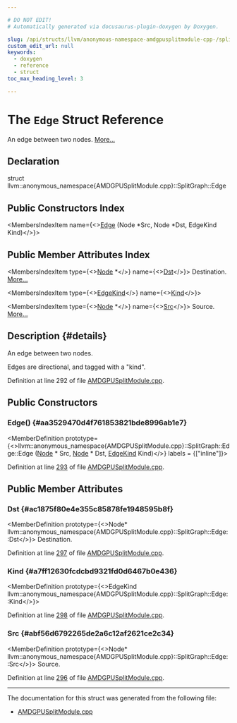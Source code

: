 ```yaml
---

# DO NOT EDIT!
# Automatically generated via docusaurus-plugin-doxygen by Doxygen.

slug: /api/structs/llvm/anonymous-namespace-amdgpusplitmodule-cpp-/splitgraph/edge
custom_edit_url: null
keywords:
  - doxygen
  - reference
  - struct
toc_max_heading_level: 3

---
```





# The `Edge` Struct Reference

<DoxygenPage pluginConfig={pluginConfig}>

An edge between two nodes. <a href="#details">More...</a>

## Declaration

<CodeBlock>struct llvm::anonymous_namespace{AMDGPUSplitModule.cpp}::SplitGraph::Edge</CodeBlock>

## Public Constructors Index

<MembersIndex>

<MembersIndexItem
  name={<><a href="#aa3529470d4f761853821bde8996ab1e7">Edge</a> (Node &#42;Src, Node &#42;Dst, EdgeKind Kind)</>}>
</MembersIndexItem>

</MembersIndex>

## Public Member Attributes Index

<MembersIndex>

<MembersIndexItem
  type={<><a href="/docs/api/classes/llvm/anonymous-namespace-amdgpusplitmodule-cpp-/splitgraph/node">Node</a> &#42;</>}
  name={<><a href="#ac1875f80e4e355c85878fe1948595b8f">Dst</a></>}>
Destination. <a href="#ac1875f80e4e355c85878fe1948595b8f">More...</a>
</MembersIndexItem>

<MembersIndexItem
  type={<><a href="/docs/api/classes/llvm/anonymous-namespace-amdgpusplitmodule-cpp-/splitgraph/#ae79abaadf50e5a44aed0e5169bedb4c9">EdgeKind</a></>}
  name={<><a href="#a7ff12630fcdcbd9321fd0d6467b0e436">Kind</a></>}>
</MembersIndexItem>

<MembersIndexItem
  type={<><a href="/docs/api/classes/llvm/anonymous-namespace-amdgpusplitmodule-cpp-/splitgraph/node">Node</a> &#42;</>}
  name={<><a href="#abf56d6792265de2a6c12af2621ce2c34">Src</a></>}>
Source. <a href="#abf56d6792265de2a6c12af2621ce2c34">More...</a>
</MembersIndexItem>

</MembersIndex>

## Description {#details}

An edge between two nodes.

Edges are directional, and tagged with a &quot;kind&quot;.

Definition at line 292 of file <a href="/docs/api/files/lib/lib/target/lib/target/amdgpu/amdgpusplitmodule-cpp">AMDGPUSplitModule.cpp</a>.

<SectionDefinition>

## Public Constructors

### Edge() {#aa3529470d4f761853821bde8996ab1e7}

<MemberDefinition
  prototype={<>llvm::anonymous&#95;namespace&#123;AMDGPUSplitModule.cpp&#125;::SplitGraph::Edge::Edge (<a href="/docs/api/classes/llvm/anonymous-namespace-amdgpusplitmodule-cpp-/splitgraph/node">Node</a> &#42; Src, <a href="/docs/api/classes/llvm/anonymous-namespace-amdgpusplitmodule-cpp-/splitgraph/node">Node</a> &#42; Dst, <a href="/docs/api/classes/llvm/anonymous-namespace-amdgpusplitmodule-cpp-/splitgraph/#ae79abaadf50e5a44aed0e5169bedb4c9">EdgeKind</a> Kind)</>}
  labels = {["inline"]}>

Definition at line <a href="/docs/api/files/lib/lib/target/lib/target/amdgpu/amdgpusplitmodule-cpp/#l00293">293</a> of file <a href="/docs/api/files/lib/lib/target/lib/target/amdgpu/amdgpusplitmodule-cpp">AMDGPUSplitModule.cpp</a>.
</MemberDefinition>

</SectionDefinition>

<SectionDefinition>

## Public Member Attributes

### Dst {#ac1875f80e4e355c85878fe1948595b8f}

<MemberDefinition
  prototype={<>Node&#42; llvm::anonymous&#95;namespace&#123;AMDGPUSplitModule.cpp&#125;::SplitGraph::Edge::Dst</>}>
Destination.

Definition at line <a href="/docs/api/files/lib/lib/target/lib/target/amdgpu/amdgpusplitmodule-cpp/#l00297">297</a> of file <a href="/docs/api/files/lib/lib/target/lib/target/amdgpu/amdgpusplitmodule-cpp">AMDGPUSplitModule.cpp</a>.
</MemberDefinition>

### Kind {#a7ff12630fcdcbd9321fd0d6467b0e436}

<MemberDefinition
  prototype={<>EdgeKind llvm::anonymous&#95;namespace&#123;AMDGPUSplitModule.cpp&#125;::SplitGraph::Edge::Kind</>}>

Definition at line <a href="/docs/api/files/lib/lib/target/lib/target/amdgpu/amdgpusplitmodule-cpp/#l00298">298</a> of file <a href="/docs/api/files/lib/lib/target/lib/target/amdgpu/amdgpusplitmodule-cpp">AMDGPUSplitModule.cpp</a>.
</MemberDefinition>

### Src {#abf56d6792265de2a6c12af2621ce2c34}

<MemberDefinition
  prototype={<>Node&#42; llvm::anonymous&#95;namespace&#123;AMDGPUSplitModule.cpp&#125;::SplitGraph::Edge::Src</>}>
Source.

Definition at line <a href="/docs/api/files/lib/lib/target/lib/target/amdgpu/amdgpusplitmodule-cpp/#l00296">296</a> of file <a href="/docs/api/files/lib/lib/target/lib/target/amdgpu/amdgpusplitmodule-cpp">AMDGPUSplitModule.cpp</a>.
</MemberDefinition>

</SectionDefinition>

<hr/>

The documentation for this struct was generated from the following file:

<ul>
<li><a href="/docs/api/files/lib/lib/target/lib/target/amdgpu/amdgpusplitmodule-cpp">AMDGPUSplitModule.cpp</a></li>
</ul>

</DoxygenPage>
